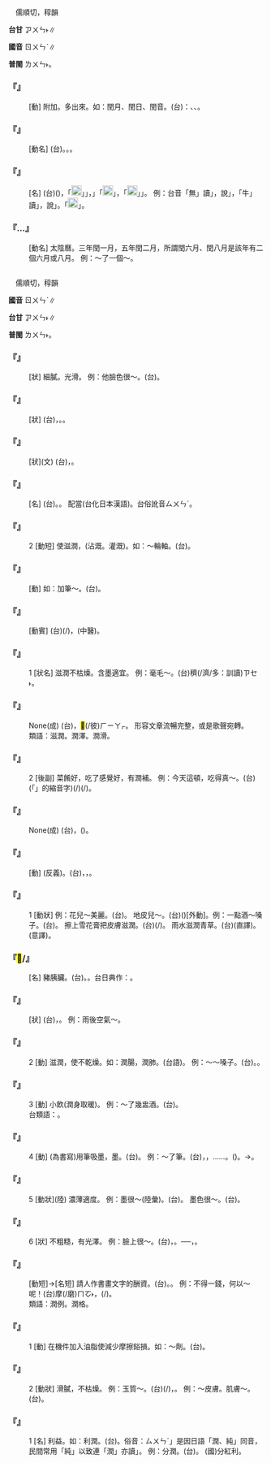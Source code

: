 
=={{ruby|閏|ㄖㄨㄣˋ}}==

　儒順切，稕韻

'''台甘''' <rt>ㆡㄨㄣ˫</rt>∥

'''國音''' <rt>ㄖㄨㄣˋ</rt>∥

'''普閩''' <rt>ㄌㄨㄣ˫</rt>。

    

==='''『{{ruby|閏|ㄖㄨㄣˋ}}』'''===
: [動] 附加。多出來。如：閏月、閏日、閏音。(台){{ruby|如|ㆡㄨˊ}}：{{ruby|閏|ㄌㄨㄣ˫}}{{ruby|/|ㆡㄨㄣ˫}}{{ruby|月|ㆣㆤㆷ ͘}}{{ruby|/|ㆣㄨㆤㆷ ͘}}、{{ruby|閏|ㄌㄨㄣ˫}}{{ruby|/|ㆡㄨㄣ˫}}{{ruby|日|ㆢㄧㆵ ͘}}{{ruby|/|ㄌㄧㆵ ͘}}、{{ruby|閏|ㄌㄨㄣ˫}}{{ruby|/|ㆡㄨㄣ˫}}{{ruby|音|ㄧㆬ}}。
    

==='''『{{ruby|閏|ㄖㄨㄣˋ}}{{ruby|日|ㄖˋ}}』'''===
: [動名] (台){{ruby|陽|ㄧㆲˊ}}{{ruby|曆|ㄌㄧㆤㆶ ͘}}{{ruby|四|ㄒㄧ˪}}{{ruby|年|ㄋㄧˊ}}{{ruby|閏|ㄌㄨㄣ˫}}{{ruby|/|ㆡㄨㄣ˫}}{{ruby|一|ㄐㄧㆵ ͘}}{{ruby|日|ㆢㄧㆵ ͘}}{{ruby|/|ㄌㄧㆵ ͘}}。{{ruby|二|ㆢㄧ˫}}{{ruby|/|ㄌㄧ˫}}{{ruby|月|ㆣㄨㆤㆷ ͘}}{{ruby|/|ㆣㆤㆷ ͘}}{{ruby|平|ㄅㄧㄥˊ}}{{ruby|常|ㄒㄧㆲˊ}}{{ruby|廿|ㆢㄧㆷ ͘}}{{ruby|八|ㄅㄨㆤㆷ}}{{ruby|日|ㆢㄧㆵ ͘}}{{ruby|/|ㄌㄧㆵ ͘}}{{ruby|四|ㄒㄧ˪}}{{ruby|年|ㄋㄧˊ}}{{ruby|閏|ㄌㄨㄣ˫}}{{ruby|/|ㆡㄨㄣ˫}}{{ruby|一|ㄐㄧㆵ ͘}}{{ruby|日|ㆢㄧㆵ ͘}}{{ruby|/|ㄌㄧㆵ ͘}}。{{ruby|即|ㄐㄧㆤㆶ}}{{ruby|每|ㄇㄨㄧˋ}}{{ruby|四|ㄒㄧ˪}}{{ruby|年|ㄋㄧˊ}}{{ruby|一|ㄐㄧㆵ ͘}}{{ruby|擺|ㄅㄞˋ}}{{ruby|二|ㆢㄧ˫}}{{ruby|/|ㄌㄧ˫}}{{ruby|月|ㆣㄨㆤㆷ ͘}}{{ruby|/|ㆣㆤㆷ ͘}}{{ruby|廿|ㆢㄧㆷ ͘}}{{ruby|九|ㄍㄠˋ}}{{ruby|日|ㆢㄧㆵ ͘}}{{ruby|/|ㄌㄧㆵ ͘}}。
    

==='''『{{ruby|閏|ㄖㄨㄣˋ}}{{ruby|音|ㄧㄣ}}』'''===
: [名] (台){{ruby|常|ㄒㄧㆲˊ}}{{ruby|用|ㄧㄥ˫}}{{ruby|/|ㄧㆲ˫}}{{ruby|國|ㄍㆦㆶ}}{{ruby|音|ㄧㆬ}}({{ruby|標|ㄅㄧㄠ}}{{ruby|準|ㄗㄨㄣˋ}}{{ruby|音|ㄧㆬ}}){{ruby|以|ㄧˋ}}{{ruby|外|ㆣㄨㄚ˫}}{{ruby|為|ㄨㄧ˫}}{{ruby|表|ㄅㄧㄠˋ}}{{ruby|達|ㄉㄚㆵ ͘}}{{ruby|方|ㄏㆲ}}{{ruby|言|ㆣㄢˊ}}{{ruby|而|ㆢㄧˊ}}{{ruby|/|ㄌㄧˊ}}{{ruby|定|ㄉㄧㄥ˫}}{{ruby|出|ㄘㄨㆵ}}{{ruby|來|·ㄌㄞˊ}}{{ruby|丌|ㆤ}}{{ruby|符|ㄏㄨˊ}}{{ruby|號|ㄏㄜ˫}}，{{ruby|像|ㄑㄧㆫ˫}}{{ruby|/|ㄑㄧㆧ˫}}「[[File:fa41.png|20px]]」{{ruby|是|ㄒㄧ˫}}{{ruby|「|ㄅ}}」{{ruby|丌|ㆤ}}{{ruby|濁|ㄉㄚㆶ ͘}}{{ruby|音|ㄧㆬ}}，{{ruby|「|ㆣ}}」{{ruby|是|ㄒㄧ˫}}「[[File:fa4b.png|20px]]」{{ruby|丌|ㆤ}}{{ruby|濁|ㄉㄚㆶ ͘}}{{ruby|音|ㄧㆬ}}，「[[File:fa5e.png|20px]]」{{ruby|是|ㄒㄧ˫}}{{ruby|「|ㄚ}}」{{ruby|符|ㄏㄨˊ}}{{ruby|丌|ㆤ}}{{ruby|鼻|ㄆㆪ˫}}{{ruby|音|ㄧㆬ}}。 例：台音「無」讀{{ruby|「|ㆠㄨˊ}}」，說{{ruby|「|ㆠㄜˊ}}」，「牛」讀{{ruby|「|ㆣㄧㄨˊ}}」，說{{ruby|「|ㆣㄨˊ}}」。「[[File:fa41.png|20px]]{{ruby|、|ㆣ}}」{{ruby|為|ㄨㄧ˫}}{{ruby|國|ㄍㆦㆶ}}{{ruby|音|ㄧㆬ}}{{ruby|所|ㄙㆦˋ}}{{ruby|無|ㆠㄜˊ}}{{ruby|丌|ㆤ}}{{ruby|閏|ㄌㄨㄣ˫}}{{ruby|號|ㄏㄜ˫}}。
    

==='''『{{ruby|閏|ㄖㄨㄣˋ}}…{{ruby|月|ㄩㄝˋ}}』'''===
: [動名] 太陰曆。三年閏一月，五年閏二月，所謂閏六月、閏八月是該年有二個六月或八月。 例：～了一個～。
    

=={{ruby|潤|ㄖㄨㄣˋ}}==

　儒順切，稕韻

'''國音''' <rt>ㄖㄨㄣˋ</rt>∥

'''台甘''' <rt>ㆡㄨㄣ˫</rt>∥

'''普閩''' <rt>ㄌㄨㄣ˫</rt>。

    

==='''『{{ruby|光|ㄍㄨㄤ}}{{ruby|潤|ㄖㄨㄣˋ}}』'''===
: [狀] 細膩。光滑。 例：他臉色很～。(台){{ruby|伊|ㄧ}}{{ruby|面|ㆠㄧㄣ˫}}{{ruby|色|ㄒㄧㆤㆶ}}{{ruby|真|ㄐㄧㄣ}}{{ruby|幼|ㄧㄨ˪}}{{ruby|有|ㄨ˫}}{{ruby|光|ㄍㆭ}}{{ruby|澤|ㄧㄚㆷ ͘}}。
    

==='''『{{ruby|滑|ㄏㄨㄚˊ}}{{ruby|潤|ㄖㄨㄣˋ}}』'''===
: [狀] (台){{ruby|<mark>&#xffc68;</mark>|ㄉㆰˊ}}{{ruby|濕|ㄒㄧㆴ}}，{{ruby|滑|ㄍㄨㆵ ͘}}{{ruby|滑|ㄍㄨㆵ ͘}}。{{ruby|<mark>&#xffa45;</mark>|ㆠㆤ˫}}{{ruby|/|ㆠㄨㆤ˫}}{{ruby|<mark>&#xf9359;</mark>|ㄒㄧㄚㆴ}}。
    

==='''『{{ruby|豐|ㄈㄥ}}{{ruby|潤|ㄖㄨㄣˋ}}』'''===
: [狀](文) (台){{ruby|豐|ㄏㆲ}}{{ruby|富|ㄏㄨ˪}}{{ruby|潤|ㄌㄨㄣ˫}}{{ruby|澤|ㄧㄚㆷ ͘}}，{{ruby|富|ㄏㄨ˪}}{{ruby|裕|ㆡㄨ˫}}{{ruby|/|ㄌㄨ˫}}{{ruby|充|ㄑㄧㆲ}}{{ruby|足|ㄐㄧㆦㆶ}}。
    

==='''『{{ruby|利|ㄌㄧˋ}}{{ruby|潤|ㄖㄨㄣˋ}}』'''===
: [名] (台){{ruby|利|ㄌㄧ˫}}{{ruby|潤|ㄌㄨㄣ˫}}。{{ruby|利|ㄌㄧ˫}}{{ruby|益|ㄧㆤㆶ}}。 配當(台化日本漢語)。台俗訛音{{ruby|：|ㄌㄧ˫}}<rt>ㄙㄨㄣˊ</rt>。
    

==='''『{{ruby|潤|ㄖㄨㄣˋ}}{{ruby|澤|ㄗㄜˊ}}』'''===
:2  [動短] 使滋潤，(沾溉。灌溉)。如：～輪軸。(台){{ruby|點|ㄉㄧㆰˋ}}{{ruby|油|ㄧㄨˊ}}{{ruby|使|ㄙㄨˋ}}{{ruby|車|ㄑㄧㄚ}}{{ruby|輦|ㄌㄧㄢˋ}}{{ruby|心|ㄒㄧㆬ}}{{ruby|滑|ㄍㄨㆵ ͘}}{{ruby|利|ㄌㄞ˫}}。
    

==='''『{{ruby|潤|ㄖㄨㄣˋ}}{{ruby|色|ㄙㄜˋ}}』'''===
: [動] 如：加筆～。(台){{ruby|下|ㄏㄚ˫}}{{ruby|筆|ㄅㄧㆵ}}{{ruby|修|ㄒㄧㄨ}}{{ruby|整|ㄐㄧㄥˋ}}{{ruby|文|ㆠㄨㄣˊ}}{{ruby|章|ㄐㄧㆲ}}{{ruby|/|ㄐㄧㆧ}}{{ruby|/|ㄐㄧㄨ}}{{ruby|付|ㄏㆦ˫}}{{ruby|伊|ㄧ}}{{ruby|增|ㄐㄧㄥ}}{{ruby|加|ㄍㄚ}}{{ruby|美|ㆠㄧˋ}}{{ruby|麗|ㄌㆤ˫}}{{ruby|有|ㄨ˫}}{{ruby|光|ㄍㆲ}}{{ruby|采|ㄘㄞˋ}}。
    

==='''『{{ruby|潤|ㄖㄨㄣˋ}}{{ruby|腸|ㄔㄤˊ}}』'''===
: [動賓] (台){{ruby|使|ㄙㄨˋ}}{{ruby|胃|ㄨㄧ˫}}{{ruby|腸|ㄉㆭˊ}}(/{{ruby|身|ㄒㄧㄣ}}{{ruby|體|ㄊㆤˋ}}){{ruby|滋|ㄗㄨ}}{{ruby|潤|ㄌㄨㄣ˫}}，{{ruby|血|ㄏㄧㄚㆵ}}{{ruby|氣|ㄎㄧ˪}}{{ruby|下|ㄏㄚ˫}}{{ruby|降|ㄍㄤ˪}}(中醫)。
    

==='''『{{ruby|潤|ㄖㄨㄣˋ}}{{ruby|澤|ㄗㄜˊ}}』'''===
:1  [狀名] 滋潤不枯燥。含墨適宜。 例：毫毛～。(台){{ruby|毛|ㄇㆦˊ}}{{ruby|筆|ㄅㄧㆵ}}{{ruby|含|ㄏㆰˊ}}{{ruby|墨|ㆠㄚㆶ ͘}}{{ruby|水|ㄗㄨㄧˋ}}{{ruby|抵|ㄉㄨˋ}}{{ruby|好|ㄏㄜˋ}}穧(/濟/多：訓讀)<rt>ㄗㆤ˫</rt>{{ruby|/|ㄗㄨㆤ˫}}{{ruby|少|ㄐㄧㄜˋ}}。
    

==='''『{{ruby|珠|ㄓㄨ}}{{ruby|圓|ㄩㄢˊ}}{{ruby|玉|ㄩˋ}}{{ruby|潤|ㄖㄨㄣˋ}}』'''===
: None(成) (台){{ruby|像|ㄑㄧㆫ˫}}{{ruby|/|ㄑㄧㆧ˫}}{{ruby|珠|ㄗㄨ}}{{ruby|圓|ㆪˊ}}{{ruby|滑|ㄍㄨㆵ ͘}}{{ruby|渾|ㄏㄨㄣ˫}}{{ruby|圓|ㆪˊ}}{{ruby|<mark>&#xf9075;</mark>|ㄏㄧㄚㆷ}}{{ruby|恁|ㄌㄧㄣ˪}}{{ruby|好|ㄏㄜˋ}}，{{ruby|像|ㄑㄧㆫ˫}}{{ruby|/|ㄑㄧㆧ˫}}{{ruby|玉|ㆣㄧㆤㆶ ͘}}{{ruby|溫|ㄨㄣ˪}}{{ruby|潤|ㆡㄨㄣ˫}}{{ruby|/|ㄌㄨㄣ˫}}{{ruby|光|ㄍㆭ}}{{ruby|澤|ㄧㄚㆷ ͘}}<mark>&#xf9075;</mark>(/彼)<rt>ㄏㄧㄚㆷ</rt>{{ruby|恁|ㄌㄧㄣ˪}}{{ruby|美|ㄙㄨㄧˋ}}。 形容文章流暢完整，或是歌聲宛轉。
:
:類語：滋潤。潤澤。潤滑。
:
    

==='''『{{ruby|滋|ㄗ}}{{ruby|潤|ㄖㄨㄣˋ}}』'''===
:2  [後副] 菜餚好，吃了感覺好，有潤補。 例：今天這頓，吃得真～。(台){{ruby|今|ㄍㄧㄣ}}{{ruby|仔|ㄚ}}{{ruby|日|ㆢㄧㆵ ͘}}{{ruby|/|ㄌㄧㆵ ͘}}{{ruby|<mark>&#xffb50;</mark>|ㄐㄧㆵ}}(「{{ruby|此|ㄐㄧˋ}}{{ruby|一|ㄐㄧㆵ ͘}}」的縮音字)(/{{ruby|此|ㄐㄧㆵ}}){{ruby|頓|ㄉㆭ˪}}{{ruby|飯|ㄅㆭ˫}}{{ruby|食|ㄐㄧㄚㆷ ͘}}{{ruby|去|·ㄎㄧ˪}}{{ruby|真|ㄐㄧㄣ}}{{ruby|好|ㄏㄜˋ}}(/{{ruby|食|ㄐㄧㄚㆷ ͘}}{{ruby|了|ㄌㄧㄠˋ}}{{ruby|真|ㄐㄧㄣ}}{{ruby|好|ㄏㄜˋ}}{{ruby|食|ㄐㄧㄚㆷ ͘}})。
    

==='''『{{ruby|先|ㄒㄧㄢ}}{{ruby|潤|ㄖㄨㄣˋ}}{{ruby|後|ㄏㄡˋ}}{{ruby|墨|ㄇㄛˋ}}』'''===
: None(成) (台){{ruby|第|ㄉㄞ˫}}{{ruby|先|ㄒㄧㄥ}}{{ruby|提|ㄊㆤㆷ ͘}}{{ruby|潤|ㆡㄨㄣ˫}}{{ruby|/|ㄌㄨㄣ˫}}{{ruby|筆|ㄅㄧㆵ}}{{ruby|丌|ㆤ}}{{ruby|謝|ㄒㄧㄚ˫}}{{ruby|禮|ㄌㆤˋ}}，{{ruby|然|ㆢㄧㄢˊ}}{{ruby|/|ㄌㄧㄢˊ}}{{ruby|後|ㄠ˫}}{{ruby|則|ㄐㄧㄚㆷ}}({{ruby|<mark>&#xffa49;</mark>|ㆠㆤㆷ}}{{ruby|/|ㆠㄨㆤㆷ ͘}}){{ruby|執|ㄐㄧㆴ}}{{ruby|筆|ㄅㄧㆵ}}{{ruby|寫|ㄒㄧㄚˋ}}{{ruby|字|ㆢㄧ˫}}{{ruby|/|ㄌㄧ˫}}{{ruby|做|ㄗㄨㆤ˪}}{{ruby|/|ㄗㄜ˪}}{{ruby|畫|ㄨㆤ˫}}。
    

==='''『{{ruby|刪|ㄕㄢ}}{{ruby|潤|ㄖㄨㄣˋ}}』'''===
: [動] (反義)。(台){{ruby|刪|ㄙㄢ}}{{ruby|改|ㄍㄞˋ}}{{ruby|及|ㄍㄚㆴ}}{{ruby|潤|ㄌㄨㄣ˫}}{{ruby|飾|ㄒㄧㆤㆶ}}，{{ruby|修|ㄒㄧㄨ}}{{ruby|改|ㄍㄞˋ}}{{ruby|文|ㆠㄨㄣˊ}}{{ruby|章|ㄐㄧㆧ}}{{ruby|/|ㄐㄧㆲ}}，{{ruby|使|ㄙㄨˋ}}{{ruby|原|ㆣㄨㄢˊ}}{{ruby|文|ㆠㄨㄣˊ}}{{ruby|通|ㄊㆲ}}{{ruby|順|ㄙㄨㄣ˫}}{{ruby|有|ㄨ˫}}{{ruby|文|ㆠㄨㄣˊ}}{{ruby|采|ㄘㄞˋ}}。
    

==='''『{{ruby|滋|ㄗ}}{{ruby|潤|ㄖㄨㄣˋ}}』'''===
:1  [動狀] 例：花兒～美麗。(台){{ruby|花|ㄏㄨㆤ}}{{ruby|開|ㄎㄨㄧ}}{{ruby|去|·ㄎㄧ˪}}{{ruby|真|ㄐㄧㄣ}}{{ruby|大|ㄉㄨㄚ˫}}{{ruby|蕊|ㄌㄨㄧˋ}}{{ruby|真|ㄐㄧㄣ}}{{ruby|<mark>&#xffad0;</mark>|ㄙㄨㄧˋ}}。 地皮兒～。(台){{ruby|地|ㄉㆤ˫}}{{ruby|面|ㆠㄧㄣ˫}}({{ruby|得|ㄉㄧㆵ}}{{ruby|著|ㄉㄧㄜㆷ ͘}}{{ruby|雨|ㄏㆦ˫}}{{ruby|水|ㄗㄨㄧˋ}}){{ruby|有|ㄨ˫}}{{ruby|滋|ㄗㄨ}}{{ruby|補|ㄅㆦˋ}}{{ruby|有|ㄨ˫}}{{ruby|潤|ㄌㄨㄣ˫}}{{ruby|澤|ㄧㄚㆷ ͘}}[外動]。例：{{ruby|喝|ㄏㄜ}}一點酒～嗓子。(台){{ruby|<mark>&#xffbf1;</mark>|ㄌㄧㆬ}}{{ruby|一|ㄐㄧㆵ ͘}}{{ruby|點|ㄉㄧㆰˋ}}{{ruby|仔|ㄚ}}{{ruby|酒|ㄐㄧㄨˋ}}{{ruby|潤|ㄌㄨㄣ˫}}{{ruby|喉|ㄠˊ}}。 擦上雪花膏把皮膚滋潤。(台){{ruby|抹|ㆠㄨㄚㆷ}}{{ruby|面|ㆠㄧㄣ˫}}{{ruby|油|ㄧㄨˊ}}(/{{ruby|脂|ㄐㄧ}}){{ruby|付|ㄏㆦ˫}}{{ruby|皮|ㄆㄨㆤˊ}}{{ruby|/|ㄆㆤˊ}}{{ruby|膚|ㄏㄨ}}{{ruby|得|ㄉㄧㆵ}}{{ruby|著|ㄉㄧㄜㆷ ͘}}{{ruby|油|ㄧㄨˊ}}{{ruby|澤|ㄧㄚㆷ ͘}}。 雨水滋潤青草。(台)(直譯){{ruby|雨|ㄏㆦ˫}}{{ruby|水|ㄗㄨㄧˋ}}{{ruby|補|ㄅㆦˋ}}{{ruby|養|ㄧㆲˋ}}{{ruby|青|ㄑㄧㄥ}}{{ruby|草|ㄘㄜˋ}}。(意譯){{ruby|青|ㄘㆥ}}{{ruby|/|ㄑㆪ}}{{ruby|草|ㄘㄠˋ}}{{ruby|愛|ㄞ˪}}{{ruby|有|ㄨ˫}}{{ruby|雨|ㄏㆦ˫}}{{ruby|水|ㄗㄨㄧˋ}}{{ruby|則|ㄐㄧㄚㆷ}}{{ruby|會|ㄨㆤ˫}}{{ruby|/|ㆤ˫}}{{ruby|大|ㄉㄨㄚ˫}}{{ruby|欉|ㄗㄤˊ}}。
    

==='''『{{ruby|豬|ㄓㄨ}}<mark>&#xf9dc9;</mark>/{{ruby|潤|ㄖㄨㄣˋ}}』'''===
: [名] 豬胰臟。(台){{ruby|腰|ㄧㄜ}}{{ruby|尺|ㄑㄧㄜㆷ}}。{{ruby|豬|ㄉㄧ}}{{ruby|尺|ㄑㄧㄜㆷ}}。台日典作：{{ruby|腰|ㄧㄜ}}{{ruby|臅|ㄑㄧㄜㆷ}}。
    

==='''『{{ruby|濕|ㄕ}}{{ruby|潤|ㄖㄨㄣˋ}}』'''===
: [狀] (台){{ruby|<mark>&#xffc68;</mark>|ㄉㆰˊ}}{{ruby|潤|ㄌㄨㄣ˫}}，{{ruby|濕|ㄒㄧㆴ}}{{ruby|濕|ㄒㄧㆴ}}。 例：雨後空氣～。
    

==='''『{{ruby|潤|ㄖㄨㄣˋ}}』'''===
:2  [動] 滋潤，使不乾燥。如：潤腸，潤肺。(台語){{ruby|潤|ㆡㄨㄣ˫}}{{ruby|/|ㄌㄨㄣ˫}}{{ruby|喉|ㄠˊ}}。 例：～～嗓子。(台){{ruby|潤|ㄌㄨㄣ˫}}{{ruby|喉|ㄠˊ}}。{{ruby|<mark>&#xffbf0;</mark>|ㆣㄢ˪}}{{ruby|喉|ㄠˊ}}。
    

==='''『{{ruby|潤|ㄖㄨㄣˋ}}』'''===
:3  [動] 小飲(潤身取暖)。 例：～了幾盅酒。(台){{ruby|咠|ㄐㄧㆴ}}{{ruby|幾|ㄍㄨㄧˋ}}{{ruby|杯|ㄅㄨㆤ}}{{ruby|仔|ㄚ}}{{ruby|酒|ㄐㄧㄨˋ}}。
:台類語：{{ruby|<mark>&#xffbf0;</mark>|ㆣㄢ˪}}{{ruby|喉|ㄠˊ}}。
:
    

==='''『{{ruby|潤|ㄖㄨㄣˋ}}』'''===
:4  [動] (為書寫)用筆吸墨，{{ruby|蘸|ㄓㄢˋ}}墨。(台){{ruby|搵|ㄨㄣ˪}}{{ruby|墨|ㆠㄚㆶ ͘}}。 例：～了筆。(台){{ruby|筆|ㄅㄧㆵ}}{{ruby|搵|ㄨㄣ˪}}{{ruby|墨|ㆠㄚㆶ ͘}}，{{ruby|搵|ㄨㄣ˪}}{{ruby|付|ㄏㆦ˫}}{{ruby|好|ㄏㄜˋ}}{{ruby|勢|ㄙㆤ˪}}，{{ruby|則|ㄐㄧㄚㆷ}}……。({{ruby|抵|ㄉㄨˋ}}{{ruby|好|ㄏㄜˋ}}{{ruby|<mark>&#xffc68;</mark>|ㄉㆰˊ}}{{ruby|乾|ㄉㄚ}})。→{{ruby|筆|ㄅㄧㆵ}}{{ruby|搵|ㄨㄣ˪}}{{ruby|搵|ㄨㄣ˪}}{{ruby|咧|ㄌㆤ˪}}。
    

==='''『{{ruby|潤|ㄖㄨㄣˋ}}』'''===
:5  [動狀](陸) 濃薄適度。 例：墨很～(陸彙)。(台){{ruby|烏|ㆦ}}{{ruby|墨|ㆠㄚㆶ ͘}}{{ruby|磨|ㆠㄨㄚˊ}}{{ruby|去|·ㄎㄧ˪}}{{ruby|真|ㄐㄧㄣ}}{{ruby|抵|ㄉㄨˋ}}{{ruby|仔|ㄚ}}{{ruby|好|ㄏㄜˋ}}{{ruby|洘|ㄎㄜˋ}}。 墨色很～。(台){{ruby|墨|ㆠㄚㆶ ͘}}{{ruby|色|ㄒㄧㆤㆶ}}{{ruby|烏|ㆦ}}{{ruby|<mark>&#xffa56;</mark>|ㄍㄧㆬ}}。
    

==='''『{{ruby|潤|ㄖㄨㄣˋ}}』'''===
:6  [狀] 不粗糙，有光澤。 例：臉上很～。(台){{ruby|面|ㆠㄧㄣ˫}}，{{ruby|有|ㄨ˫}}{{ruby|光|ㄍㆭ}}{{ruby|澤|ㄧㄚㆷ ͘}}。──{{ruby|幼|ㄧㄨ˪}}，{{ruby|<mark>&#xffa56;</mark>|ㄍㄧㆬ}}{{ruby|滑|ㄍㄨㆵ ͘}}。
    

==='''『{{ruby|潤|ㄖㄨㄣˋ}}{{ruby|筆|ㄅㄧˇ}}』'''===
: [動短]→[名短] 請人作書畫文字的酬資。(台){{ruby|謝|ㄒㄧㄚ˫}}{{ruby|禮|ㄌㆤˋ}}。{{ruby|稿|ㄍㄜˋ}}{{ruby|費|ㄏㄨㄧ˪}}。 例：不得一錢，何以～呢！(台){{ruby|無|ㆠㄜˊ}}{{ruby|提|ㄊㆤㆷ ͘}}{{ruby|半|ㄅㄨㆩ˪}}{{ruby|個|ㆤˊ}}{{ruby|錢|ㄐㆪˊ}}{{ruby|<mark>&#xffa49;</mark>|ㆠㆤㆷ}}{{ruby|/|ㆠㄨㆤㆷ ͘}}{{ruby|怎|ㄗㄨㆩˋ}}{{ruby|樣|ㄧㆧ˫}}{{ruby|/|ㄧㆫ˫}}摩(/磨)<rt>ㄇㆦ˫</rt>{{ruby|筆|ㄅㄧㆵ}}，(/{{ruby|動|ㄉㄤ˫}}{{ruby|筆|ㄅㄧㆵ}})。
:類語：潤例。潤格。
:
    

==='''『{{ruby|潤|ㄖㄨㄣˋ}}{{ruby|滑|ㄏㄨㄚˊ}}』'''===
:1  [動] 在機件加入油脂使減少摩擦鋊損。如：～劑。(台){{ruby|點|ㄉㄧㆰˋ}}{{ruby|油|ㄧㄨˊ}}。
    

==='''『{{ruby|潤|ㄖㄨㄣˋ}}{{ruby|滑|ㄏㄨㄚˊ}}』'''===
:2  [動狀] 滑膩，不枯燥。 例：玉質～。(台){{ruby|玉|ㆣㄧㆤㆶ ͘}}{{ruby|仔|ㄚ}}{{ruby|丌|ㆤ}}{{ruby|體|ㄊㆤˋ}}{{ruby|質|ㄐㄧㆵ}}{{ruby|有|ㄨ˫}}{{ruby|光|ㄍㆭ}}{{ruby|澤|ㄧㄚㆷ ͘}}(/{{ruby|澤|ㄧㄚㆷ ͘}}{{ruby|潤|ㄌㄨㄣ˫}})，{{ruby|又|ㄧㄨ˫}}{{ruby|<mark>&#xffa56;</mark>|ㄍㄧㆬ}}{{ruby|滑|ㄍㄨㆵ ͘}}。 例：～皮膚。肌膚～。(台){{ruby|皮|ㄆㄨㆤˊ}}{{ruby|/|ㄆㆤˊ}}{{ruby|膚|ㄏㄨ}}{{ruby|真|ㄐㄧㄣ}}{{ruby|幼|ㄧㄨ˪}}{{ruby|膩|ㆢㄧ˫}}{{ruby|/|ㄌㄧ˫}}。
:
    

==='''『{{ruby|潤|ㄖㄨㄣˋ}}』'''===
:1  [名] 利益。如：利潤。(台){{ruby|利|ㄌㄧ˫}}{{ruby|潤|ㆡㄨㄣ˫}}{{ruby|/|ㄌㄨㄣ˫}}。俗音：{{ruby|「|ㄌㄧ˫}}<rt>ㄙㄨㄣˊ</rt>」是因日語「潤、純」同音，民間常用「純」以致連「潤」亦讀{{ruby|「|ㄙㄨㄣˊ}}」。 例：分潤。(台){{ruby|分|ㄅㄨㄣ}}{{ruby|利|ㄌㄧ˫}}{{ruby|益|ㄧㆤㆶ}}。 (國)分紅利。
    
